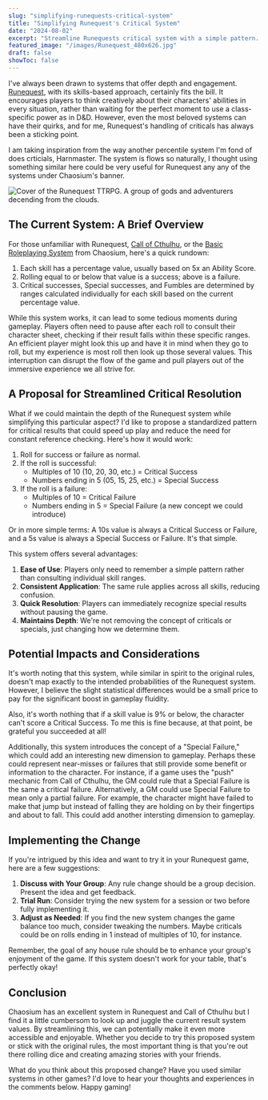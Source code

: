 ```yaml
---
slug: "simplifying-runequests-critical-system"
title: "Simplifying Runequest's Critical System"
date: "2024-08-02"
excerpt: "Streamline Runequests critical system with a simple pattern. Boost gameplay speed, reduce confusion, and keep the depth. A small tweak for smoother adventures."
featured_image: "/images/Runequest_480x626.jpg"
draft: false
showToc: false
---
```


I've always been drawn to systems that offer depth and engagement. [Runequest](https://www.chaosium.com/runequest-rpg/), with its skills-based approach, certainly fits the bill. It encourages players to think creatively about their characters' abilities in every situation, rather than waiting for the perfect moment to use a class-specific power as in D&D. However, even the most beloved systems can have their quirks, and for me, Runequest's handling of criticals has always been a sticking point.

I am taking inspiration from the way another percentile system I'm fond of does crticials, Harnmaster. The system is flows so naturally, I thought using something similar here could be very useful for Runequest any any of the systems under Chaosium's banner. 

![Cover of the Runequest TTRPG. A group of gods and adventurers decending from the clouds.](/images/Runequest_480x626.jpg)

## The Current System: A Brief Overview

For those unfamiliar with Runequest, [Call of Cthulhu](https://www.chaosium.com/call-of-cthulhu-rpg/), or the [Basic Roleplaying System](https://www.chaosium.com/basic-roleplaying/) from Chaosium, here's a quick rundown:

1. Each skill has a percentage value, usually based on 5x an Ability Score.
2. Rolling equal to or below that value is a success; above is a failure.
3. Critical successes, Special successes, and Fumbles are determined by ranges calculated individually for each skill based on the current percentage value.

While this system works, it can lead to some tedious moments during gameplay. Players often need to pause after each roll to consult their character sheet, checking if their result falls within these specific ranges. An efficient player might look this up and have it in mind when they go to roll, but my experience is most roll then look up those several values. This interruption can disrupt the flow of the game and pull players out of the immersive experience we all strive for.

## A Proposal for Streamlined Critical Resolution

What if we could maintain the depth of the Runequest system while simplifying this particular aspect? I'd like to propose a standardized pattern for critical results that could speed up play and reduce the need for constant reference checking. Here's how it would work:

1. Roll for success or failure as normal.
2. If the roll is successful:
   - Multiples of 10 (10, 20, 30, etc.) = Critical Success
   - Numbers ending in 5 (05, 15, 25, etc.) = Special Success
3. If the roll is a failure:
   - Multiples of 10 = Critical Failure
   - Numbers ending in 5 = Special Failure (a new concept we could introduce)

Or in more simple terms:  A 10s value is always a Critical Success or Failure, and a 5s value is always a Special Success or Failure.  It's that simple.

This system offers several advantages:

1. **Ease of Use**: Players only need to remember a simple pattern rather than consulting individual skill ranges.
2. **Consistent Application**: The same rule applies across all skills, reducing confusion.
3. **Quick Resolution**: Players can immediately recognize special results without pausing the game.
4. **Maintains Depth**: We're not removing the concept of criticals or specials, just changing how we determine them.

## Potential Impacts and Considerations

It's worth noting that this system, while similar in spirit to the original rules, doesn't map exactly to the intended probabilities of the Runequest system. However, I believe the slight statistical differences would be a small price to pay for the significant boost in gameplay fluidity.

Also, it's worth nothing that if a skill value is 9% or below, the character can't score a Critical Success.  To me this is fine because, at that point, be grateful you succeeded at all!

Additionally, this system introduces the concept of a "Special Failure," which could add an interesting new dimension to gameplay. Perhaps these could represent near-misses or failures that still provide some benefit or information to the character.  For instance, if a game uses the "push" mechanic from Call of Cthulhu, the GM could rule that a Special Failure is the same a critical failure.  Alternatively, a GM could use Special Failure to mean only a partial failure.  For example, the character might have failed to make that jump but instead of falling they are holding on by their fingertips and about to fall.  This could add another intersting dimension to gameplay.

## Implementing the Change

If you're intrigued by this idea and want to try it in your Runequest game, here are a few suggestions:

1. **Discuss with Your Group**: Any rule change should be a group decision. Present the idea and get feedback.
2. **Trial Run**: Consider trying the new system for a session or two before fully implementing it.
3. **Adjust as Needed**: If you find the new system changes the game balance too much, consider tweaking the numbers. Maybe criticals could be on rolls ending in 1 instead of multiples of 10, for instance.

Remember, the goal of any house rule should be to enhance your group's enjoyment of the game. If this system doesn't work for your table, that's perfectly okay!

## Conclusion

Chaosium has an excellent system in Runequest and Call of Cthulhu but I find it a little cumbersom to look up and juggle the current result system values. By streamlining this, we can potentially make it even more accessible and enjoyable. Whether you decide to try this proposed system or stick with the original rules, the most important thing is that you're out there rolling dice and creating amazing stories with your friends.

What do you think about this proposed change? Have you used similar systems in other games? I'd love to hear your thoughts and experiences in the comments below. Happy gaming!
